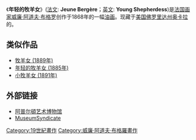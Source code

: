 {{Painting| image_file=William-Adolphe Bouguereau (1825-1905) - Young Shepherdess (1868).jpg
| title=年轻的牧羊女 (1868年)
| artist=[[威廉·阿道夫·布格罗|威廉·阿道夫·布格罗]]
| year=1868年
| type=[[油画|油画]]
| height= 106
| width=  79
| city=奥卡拉
| museum=阿普尔頓艺术博物馆}}

《'''年轻的牧羊女'''》([[法文|法文]]: '''Jeune Bergère'''；[[英文|英文]]: '''Young Shepherdess ''')是[[法国|法国]][[画家|画家]][[威廉·阿道夫·布格罗|威廉·阿道夫·布格罗]]创作于1868年的一幅[[油画|油画]]。现藏于[[美国|美国]][[佛罗里达州|佛罗里达州]][[奥卡拉_(佛罗里达州)|奥卡拉]]的{{le|阿普尔頓艺术博物馆|Appleton_Museum_of_Art}}。

==类似作品==
*[[牧羊女_(1889年)|牧羊女 (1889年)]]
*[[年轻的牧羊女_(1885年)|年轻的牧羊女 (1885年)]]
*[[小牧羊女_(1891年)|小牧羊女 (1891年)]]

== 外部链接 ==
*[http://appletonmuseum.org/ 阿普尔頓艺术博物馆] {{Wayback|url=http://appletonmuseum.org/ |date=20080202055030 }} 
*[http://www.museumsyndicate.com/item.php?item=8062 MuseumSyndicate] {{Wayback|url=http://www.museumsyndicate.com/item.php?item=8062 |date=20100105162647 }}

{{paint-stub}}
[[Category:19世紀畫作|Category:19世紀畫作]]
[[Category:威廉·阿道夫·布格羅畫作|Category:威廉·阿道夫·布格羅畫作]]